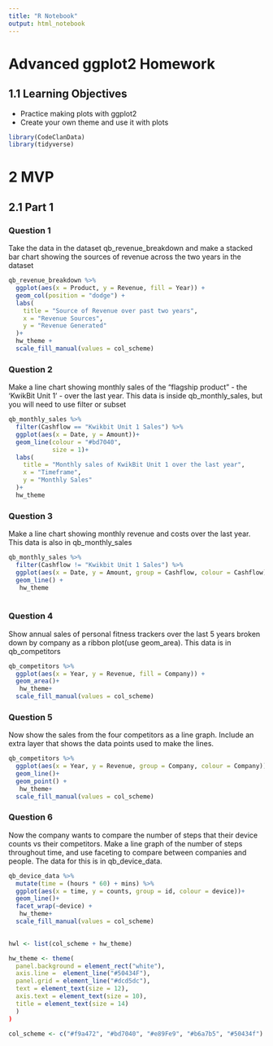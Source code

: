 ```yaml
---
title: "R Notebook"
output: html_notebook
---
```


# Advanced ggplot2 Homework

## 1.1 Learning Objectives

  - Practice making plots with ggplot2
  - Create your own theme and use it with plots
  
```r
library(CodeClanData)
library(tidyverse)


```
# 2 MVP

## 2.1 Part 1

### Question 1 
Take the data in the dataset qb_revenue_breakdown and make a stacked bar chart showing the sources of revenue across the two years in the dataset

```r

qb_revenue_breakdown %>% 
  ggplot(aes(x = Product, y = Revenue, fill = Year)) +
  geom_col(position = "dodge") + 
  labs(
    title = "Source of Revenue over past two years",
    x = "Revenue Sources",
    y = "Revenue Generated"
  )+
  hw_theme +
  scale_fill_manual(values = col_scheme)

```

### Question 2
Make a line chart showing monthly sales of the "flagship product" - the 'KwikBit Unit 1' - over the last year. This data is inside qb_monthly_sales, but you will need to use filter or subset

```r

qb_monthly_sales %>% 
  filter(Cashflow == "Kwikbit Unit 1 Sales") %>% 
  ggplot(aes(x = Date, y = Amount))+
  geom_line(colour = "#bd7040",
            size = 1)+ 
  labs(
    title = "Monthly sales of KwikBit Unit 1 over the last year",
    x = "Timeframe",
    y = "Monthly Sales"
  )+
  hw_theme

```

### Question 3
Make a line chart showing monthly revenue and costs over the last year. This data is also in qb_monthly_sales

```r

qb_monthly_sales %>% 
  filter(Cashflow != "Kwikbit Unit 1 Sales") %>% 
  ggplot(aes(x = Date, y = Amount, group = Cashflow, colour = Cashflow)) +
  geom_line() + 
   hw_theme
  
```

### Question 4
Show annual sales of personal fitness trackers over the last 5 years broken down by company as a ribbon plot(use geom_area). This data is in qb_competitors

```r

qb_competitors %>% 
  ggplot(aes(x = Year, y = Revenue, fill = Company)) +
  geom_area()+
   hw_theme+
  scale_fill_manual(values = col_scheme)


```

### Question 5
Now show the sales from the four competitors as a line graph. Include an extra layer that shows the data points used to make the lines. 

```r

qb_competitors %>% 
  ggplot(aes(x = Year, y = Revenue, group = Company, colour = Company)) +
  geom_line()+
  geom_point() + 
   hw_theme+
  scale_fill_manual(values = col_scheme)
```

### Question 6
Now the company wants to compare the number of steps that their device counts vs their competitors. Make a line graph of the number of steps throughout time, and use faceting to compare between companies and people. The data for this is in qb_device_data. 

```r

qb_device_data %>%
  mutate(time = (hours * 60) + mins) %>% 
  ggplot(aes(x = time, y = counts, group = id, colour = device))+
  geom_line()+
  facet_wrap(~device) + 
   hw_theme+
  scale_fill_manual(values = col_scheme)
  

```

```r

hwl <- list(col_scheme + hw_theme)

hw_theme <- theme(
  panel.background = element_rect("white"),
  axis.line =  element_line("#50434F"),
  panel.grid = element_line("#dcd5dc"),
  text = element_text(size = 12),
  axis.text = element_text(size = 10),
  title = element_text(size = 14)
  ) 
)

col_scheme <- c("#f9a472", "#bd7040", "#e89Fe9", "#b6a7b5", "#50434f")
```

